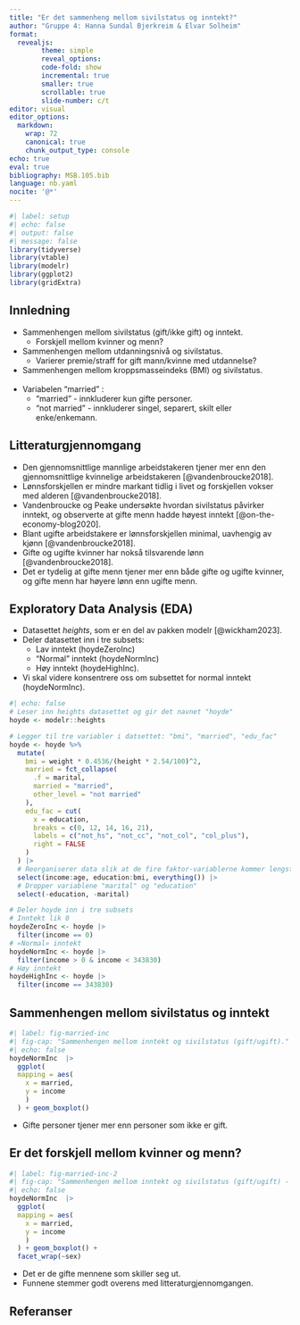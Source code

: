 ```yaml
---
title: "Er det sammenheng mellom sivilstatus og inntekt?"
author: "Gruppe 4: Hanna Sundal Bjerkreim & Elvar Solheim"
format: 
  revealjs:
        theme: simple
        reveal_options:
        code-fold: show
        incremental: true
        smaller: true
        scrollable: true
        slide-number: c/t
editor: visual
editor_options:
  markdown:
    wrap: 72
    canonical: true
    chunk_output_type: console
echo: true
eval: true
bibliography: MSB.105.bib
language: nb.yaml
nocite: '@*'
---
```


```r
#| label: setup
#| echo: false
#| output: false
#| message: false
library(tidyverse)
library(vtable)
library(modelr)
library(ggplot2)
library(gridExtra)
```

## Innledning

-   Sammenhengen mellom sivilstatus (gift/ikke gift) og inntekt.
    -   Forskjell mellom kvinner og menn?
-   Sammenhengen mellom utdanningsnivå og sivilstatus.
    -   Varierer premie/straff for gift mann/kvinne med utdannelse?
-   Sammenhengen mellom kroppsmasseindeks (BMI) og sivilstatus.\
    \
-   Variabelen "married" :
    -   "married" - innkluderer kun gifte personer.
    -   "not married" - innkluderer singel, separert, skilt eller
        enke/enkemann.

## Litteraturgjennomgang

-   Den gjennomsnittlige mannlige arbeidstakeren tjener mer enn den
    gjennomsnittlige kvinnelige arbeidstakeren [@vandenbroucke2018].
-   Lønnsforskjellen er mindre markant tidlig i livet og forskjellen
    vokser med alderen [@vandenbroucke2018].
-   Vandenbroucke og Peake undersøkte hvordan sivilstatus påvirker
    inntekt, og observerte at gifte menn hadde høyest inntekt
    [@on-the-economy-blog2020].
-   Blant ugifte arbeidstakere er lønnsforskjellen minimal, uavhengig av
    kjønn [@vandenbroucke2018].
-   Gifte og ugifte kvinner har nokså tilsvarende lønn
    [@vandenbroucke2018].
-   Det er tydelig at gifte menn tjener mer enn både gifte og ugifte
    kvinner, og gifte menn har høyere lønn enn ugifte menn.

## Exploratory Data Analysis (EDA)

-   Datasettet *heights*, som er en del av pakken modelr [@wickham2023].
-   Deler datasettet inn i tre subsets:
    -   Lav inntekt (hoydeZeroInc)
    -   "Normal" inntekt (hoydeNormInc)
    -   Høy inntekt (hoydeHighInc).
-   Vi skal videre konsentrere oss om subsettet for normal inntekt
    (hoydeNormInc).

```r
#| echo: false
# Leser inn heights datasettet og gir det navnet "hoyde"
hoyde <- modelr::heights

# Legger til tre variabler i datsettet: "bmi", "married", "edu_fac" 
hoyde <- hoyde %>% 
  mutate(
    bmi = weight * 0.4536/(height * 2.54/100)^2,
    married = fct_collapse(
      .f = marital,
      married = "married",
      other_level = "not married"
    ),
    edu_fac = cut(
      x = education,
      breaks = c(0, 12, 14, 16, 21),
      labels = c("not_hs", "not_cc", "not_col", "col_plus"),
      right = FALSE
    )
  ) |> 
  # Reorganiserer data slik at de fire faktor-variablerne kommer lengst til høyre
  select(income:age, education:bmi, everything()) |>
  # Dropper variablene "marital" og "education"
  select(-education, -marital)

# Deler hoyde inn i tre subsets
# Inntekt lik 0
hoydeZeroInc <- hoyde |> 
  filter(income == 0)
# «Normal» inntekt
hoydeNormInc <- hoyde |> 
  filter(income > 0 & income < 343830)
# Høy inntekt
hoydeHighInc <- hoyde |> 
  filter(income == 343830)
```

## Sammenhengen mellom sivilstatus og inntekt

```r
#| label: fig-married-inc
#| fig-cap: "Sammenhengen mellom inntekt og sivilstatus (gift/ugift)."
#| echo: false
hoydeNormInc  |> 
  ggplot(
  mapping = aes(
    x = married,
    y = income
    )
  ) + geom_boxplot()
```

-   Gifte personer tjener mer enn personer som ikke er gift.

## Er det forskjell mellom kvinner og menn?

```r
#| label: fig-married-inc-2
#| fig-cap: "Sammenhengen mellom inntekt og sivilstatus (gift/ugift) - fordelt på kjønn."
#| echo: false
hoydeNormInc  |> 
  ggplot(
  mapping = aes(
    x = married,
    y = income
    )
  ) + geom_boxplot() +
  facet_wrap(~sex)
```

-   Det er de gifte mennene som skiller seg ut.
-   Funnene stemmer godt overens med litteraturgjennomgangen.

## Referanser
